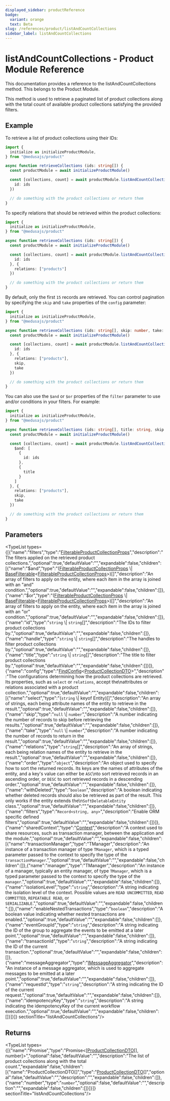 ```yaml
---
displayed_sidebar: productReference
badge:
  variant: orange
  text: Beta
slug: /references/product/listAndCountCollections
sidebar_label: listAndCountCollections
---
```



# listAndCountCollections - Product Module Reference

This documentation provides a reference to the listAndCountCollections method. This belongs to the Product Module.

This method is used to retrieve a paginated list of product collections along with the total count of available product collections satisfying the provided filters.

## Example

To retrieve a list of product collections using their IDs:

```ts
import {
  initialize as initializeProductModule,
} from "@medusajs/product"

async function retrieveCollections (ids: string[]) {
  const productModule = await initializeProductModule()

  const [collections, count] = await productModule.listAndCountCollections({
    id: ids
  })

  // do something with the product collections or return them
}
```

To specify relations that should be retrieved within the product collections:

```ts
import {
  initialize as initializeProductModule,
} from "@medusajs/product"

async function retrieveCollections (ids: string[]) {
  const productModule = await initializeProductModule()

  const [collections, count] = await productModule.listAndCountCollections({
    id: ids
  }, {
    relations: ["products"]
  })

  // do something with the product collections or return them
}
```

By default, only the first `15` records are retrieved. You can control pagination by specifying the `skip` and `take` properties of the `config` parameter:

```ts
import {
  initialize as initializeProductModule,
} from "@medusajs/product"

async function retrieveCollections (ids: string[], skip: number, take: number) {
  const productModule = await initializeProductModule()

  const [collections, count] = await productModule.listAndCountCollections({
    id: ids
  }, {
    relations: ["products"],
    skip,
    take
  })

  // do something with the product collections or return them
}
```

You can also use the `$and` or `$or` properties of the `filter` parameter to use and/or conditions in your filters. For example:

```ts
import {
  initialize as initializeProductModule,
} from "@medusajs/product"

async function retrieveCollections (ids: string[], title: string, skip: number, take: number) {
  const productModule = await initializeProductModule()

  const [collections, count] = await productModule.listAndCountCollections({
    $and: [
      {
        id: ids
      },
      {
        title
      }
    ]
  }, {
    relations: ["products"],
    skip,
    take
  })

  // do something with the product collections or return them
}
```

## Parameters

<TypeList types={[{"name":"filters","type":"[FilterableProductCollectionProps](../../interfaces/product.FilterableProductCollectionProps.mdx)","description":"The filters applied on the retrieved product collections.","optional":true,"defaultValue":"","expandable":false,"children":[{"name":"$and","type":"([FilterableProductCollectionProps](../../interfaces/product.FilterableProductCollectionProps.mdx) \\| [BaseFilterable](../../interfaces/product.BaseFilterable.mdx)&#60;[FilterableProductCollectionProps](../../interfaces/product.FilterableProductCollectionProps.mdx)&#62;)[]","description":"An array of filters to apply on the entity, where each item in the array is joined with an \"and\" condition.","optional":true,"defaultValue":"","expandable":false,"children":[]},{"name":"$or","type":"([FilterableProductCollectionProps](../../interfaces/product.FilterableProductCollectionProps.mdx) \\| [BaseFilterable](../../interfaces/product.BaseFilterable.mdx)&#60;[FilterableProductCollectionProps](../../interfaces/product.FilterableProductCollectionProps.mdx)&#62;)[]","description":"An array of filters to apply on the entity, where each item in the array is joined with an \"or\" condition.","optional":true,"defaultValue":"","expandable":false,"children":[]},{"name":"id","type":"`string` \\| `string`[]","description":"The IDs to filter product collections by.","optional":true,"defaultValue":"","expandable":false,"children":[]},{"name":"handle","type":"`string` \\| `string`[]","description":"The handles to filter product collections by.","optional":true,"defaultValue":"","expandable":false,"children":[]},{"name":"title","type":"`string` \\| `string`[]","description":"The title to filter product collections by.","optional":true,"defaultValue":"","expandable":false,"children":[]}]},{"name":"config","type":"[FindConfig](../../interfaces/product.FindConfig.mdx)&#60;[ProductCollectionDTO](../../interfaces/product.ProductCollectionDTO.mdx)&#62;","description":"The configurations determining how the product collections are retrieved. Its properties, such as `select` or `relations`, accept the\nattributes or relations associated with a product collection.","optional":true,"defaultValue":"","expandable":false,"children":[{"name":"select","type":"(`string` \\| keyof Entity)[]","description":"An array of strings, each being attribute names of the entity to retrieve in the result.","optional":true,"defaultValue":"","expandable":false,"children":[]},{"name":"skip","type":"`null` \\| `number`","description":"A number indicating the number of records to skip before retrieving the results.","optional":true,"defaultValue":"","expandable":false,"children":[]},{"name":"take","type":"`null` \\| `number`","description":"A number indicating the number of records to return in the result.","optional":true,"defaultValue":"","expandable":false,"children":[]},{"name":"relations","type":"`string`[]","description":"An array of strings, each being relation names of the entity to retrieve in the result.","optional":true,"defaultValue":"","expandable":false,"children":[]},{"name":"order","type":"`object`","description":"An object used to specify how to sort the returned records. Its keys are the names of attributes of the entity, and a key's value can either be `ASC`\nto sort retrieved records in an ascending order, or `DESC` to sort retrieved records in a descending order.","optional":true,"defaultValue":"","expandable":false,"children":[]},{"name":"withDeleted","type":"`boolean`","description":"A boolean indicating whether deleted records should also be retrieved as part of the result. This only works if the entity extends the\n`SoftDeletableEntity` class.","optional":true,"defaultValue":"","expandable":false,"children":[]},{"name":"filters","type":"`Record<string, any>`","description":"Enable ORM specific defined filters","optional":true,"defaultValue":"","expandable":false,"children":[]}]},{"name":"sharedContext","type":"[Context](../../interfaces/product.Context.mdx)","description":"A context used to share resources, such as transaction manager, between the application and the module.","optional":true,"defaultValue":"","expandable":false,"children":[{"name":"transactionManager","type":"TManager","description":"An instance of a transaction manager of type `TManager`, which is a typed parameter passed to the context to specify the type of the `transactionManager`.","optional":true,"defaultValue":"","expandable":false,"children":[]},{"name":"manager","type":"TManager","description":"An instance of a manager, typically an entity manager, of type `TManager`, which is a typed parameter passed to the context to specify the type of the `manager`.","optional":true,"defaultValue":"","expandable":false,"children":[]},{"name":"isolationLevel","type":"`string`","description":"A string indicating the isolation level of the context. Possible values are `READ UNCOMMITTED`, `READ COMMITTED`, `REPEATABLE READ`, or `SERIALIZABLE`.","optional":true,"defaultValue":"","expandable":false,"children":[]},{"name":"enableNestedTransactions","type":"`boolean`","description":"A boolean value indicating whether nested transactions are enabled.","optional":true,"defaultValue":"","expandable":false,"children":[]},{"name":"eventGroupId","type":"`string`","description":"A string indicating the ID of the group to aggregate the events to be emitted at a later point.","optional":true,"defaultValue":"","expandable":false,"children":[]},{"name":"transactionId","type":"`string`","description":"A string indicating the ID of the current transaction.","optional":true,"defaultValue":"","expandable":false,"children":[]},{"name":"messageAggregator","type":"[IMessageAggregator](../../interfaces/product.IMessageAggregator.mdx)","description":"An instance of a message aggregator, which is used to aggregate messages to be emitted at a later point.","optional":true,"defaultValue":"","expandable":false,"children":[]},{"name":"requestId","type":"`string`","description":"A string indicating the ID of the current request.","optional":true,"defaultValue":"","expandable":false,"children":[]},{"name":"idempotencyKey","type":"`string`","description":"A string indicating the idempotencyKey of the current workflow execution.","optional":true,"defaultValue":"","expandable":false,"children":[]}]}]}  sectionTitle="listAndCountCollections"/>

## Returns

<TypeList types={[{"name":"Promise","type":"Promise&#60;[[ProductCollectionDTO](../../interfaces/product.ProductCollectionDTO.mdx)[], number]&#62;","optional":false,"defaultValue":"","description":"The list of product collections along with the total count.","expandable":false,"children":[{"name":"ProductCollectionDTO[]","type":"[ProductCollectionDTO](../../interfaces/product.ProductCollectionDTO.mdx)[]","optional":false,"defaultValue":"","description":"","expandable":false,"children":[]},{"name":"number","type":"`number`","optional":false,"defaultValue":"","description":"","expandable":false,"children":[]}]}]}  sectionTitle="listAndCountCollections"/>
